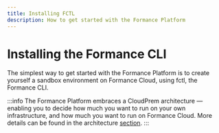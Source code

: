 ```yaml
---
title: Installing FCTL
description: How to get started with the Formance Platform
---
```


# Installing the Formance CLI

The simplest way to get started with the Formance Platform is to create yourself a sandbox environment on Formance Cloud, using fctl, the Formance CLI.

:::info
The Formance Platform embraces a CloudPrem architecture — enabling you to decide how much you want to run on your own infrastructure, and how much you want to run on Formance Cloud. More details can be found in the architecture [section](../stack/architecture.mdx).
:::

<Install />
